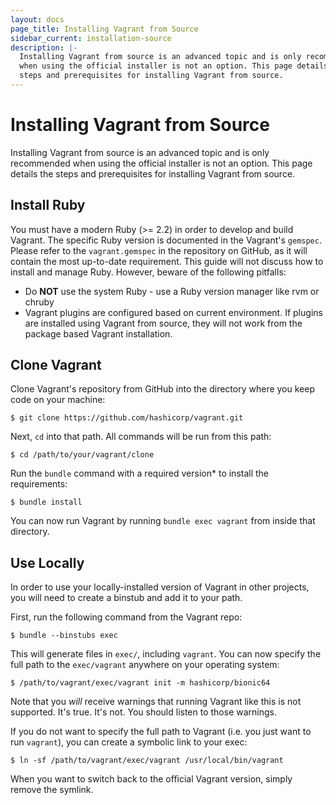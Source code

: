 ```yaml
---
layout: docs
page_title: Installing Vagrant from Source
sidebar_current: installation-source
description: |-
  Installing Vagrant from source is an advanced topic and is only recommended
  when using the official installer is not an option. This page details the
  steps and prerequisites for installing Vagrant from source.
---
```


# Installing Vagrant from Source

Installing Vagrant from source is an advanced topic and is only recommended
when using the official installer is not an option. This page details the
steps and prerequisites for installing Vagrant from source.

## Install Ruby

You must have a modern Ruby (>= 2.2) in order to develop and build Vagrant. The
specific Ruby version is documented in the Vagrant's `gemspec`. Please refer to
the `vagrant.gemspec` in the repository on GitHub, as it will contain the most
up-to-date requirement. This guide will not discuss how to install and manage Ruby.
However, beware of the following pitfalls:

- Do **NOT** use the system Ruby - use a Ruby version manager like rvm or chruby
- Vagrant plugins are configured based on current environment. If plugins are installed
  using Vagrant from source, they will not work from the package based Vagrant installation.

## Clone Vagrant

Clone Vagrant's repository from GitHub into the directory where you keep code on your machine:

```shell
$ git clone https://github.com/hashicorp/vagrant.git
```

Next, `cd` into that path. All commands will be run from this path:

```shell
$ cd /path/to/your/vagrant/clone
```

Run the `bundle` command with a required version\* to install the requirements:

```shell
$ bundle install
```

You can now run Vagrant by running `bundle exec vagrant` from inside that
directory.

## Use Locally

In order to use your locally-installed version of Vagrant in other projects, you will need to create a binstub and add it to your path.

First, run the following command from the Vagrant repo:

```shell
$ bundle --binstubs exec
```

This will generate files in `exec/`, including `vagrant`. You can now specify
the full path to the `exec/vagrant` anywhere on your operating system:

```shell
$ /path/to/vagrant/exec/vagrant init -m hashicorp/bionic64
```

Note that you _will_ receive warnings that running Vagrant like this is not
supported. It's true. It's not. You should listen to those warnings.

If you do not want to specify the full path to Vagrant (i.e. you just want to
run `vagrant`), you can create a symbolic link to your exec:

```shell
$ ln -sf /path/to/vagrant/exec/vagrant /usr/local/bin/vagrant
```

When you want to switch back to the official Vagrant version, simply
remove the symlink.
